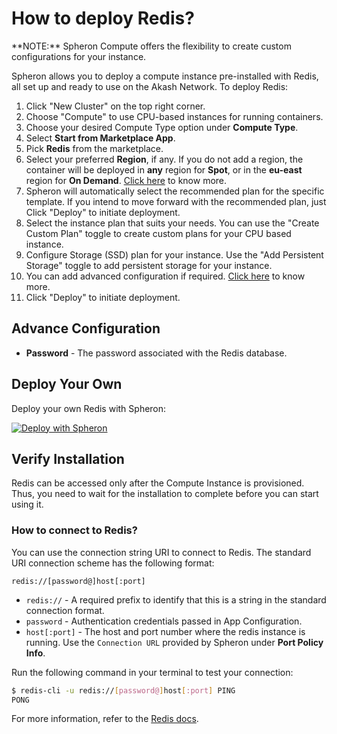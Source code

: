 
# How to deploy Redis?

<VideoPlayer embedId="4sFsbVnFq48" />

<Callout type="info">
  **NOTE:** Spheron Compute offers the flexibility to create custom
  configurations for your instance.
</Callout>

Spheron allows you to deploy a compute instance pre-installed with Redis, all set up and ready to use on the Akash Network.
To deploy Redis:

1. Click "New Cluster" on the top right corner.
2. Choose "Compute" to use CPU-based instances for running containers.
3. Choose your desired Compute Type option under **Compute Type**.
4. Select **Start from Marketplace App**.
5. Pick **Redis** from the marketplace.
6. Select your preferred **Region**, if any. If you do not add a region, the container will be deployed in **any** region for **Spot**, or in the **eu-east** region for **On Demand**. [Click here](/compute/cluster/compute/#region) to know more.
7. Spheron will automatically select the recommended plan for the specific template. If you intend to move forward with the recommended plan, just Click "Deploy" to initiate deployment.
8. Select the instance plan that suits your needs. You can use the "Create Custom Plan" toggle to create custom plans for your CPU based instance.
9. Configure Storage (SSD) plan for your instance. Use the "Add Persistent Storage" toggle to add persistent storage for your instance.
10. You can add advanced configuration if required. [Click here](/compute/cluster/compute/#advance-configuration-1) to know more.
11. Click "Deploy" to initiate deployment.

## Advance Configuration

- **Password** - The password associated with the Redis database.

## Deploy Your Own

Deploy your own Redis with Spheron:

[![Deploy with Spheron](https://bafybeihxqi3jlv6cy2ogh6jjljinntisolbspxcrbgykyv6e5xyzujl3aa.ipfs.sphn.link/spheron-deploy.svg)](https://app.spheron.network/#/compute/marketplace?template=Redis)

## Verify Installation

Redis can be accessed only after the Compute Instance is provisioned.
Thus, you need to wait for the installation to complete before you can start using it.

### How to connect to Redis?

You can use the connection string URI to connect to Redis.
The standard URI connection scheme has the following format:

```
redis://[password@]host[:port]
```

- `redis://` - A required prefix to identify that this is a string in the standard connection format.
- `password` - Authentication credentials passed in App Configuration.
- `host[:port]` - The host and port number where the redis instance is running. Use the `Connection URL` provided by Spheron under **Port Policy Info**.

Run the following command in your terminal to test your connection:

```sh
$ redis-cli -u redis://[password@]host[:port] PING
PONG
```

For more information, refer to the [Redis docs](https://redis.io/docs/ui/cli/).

<Navigation name="Deploy Redis" />

